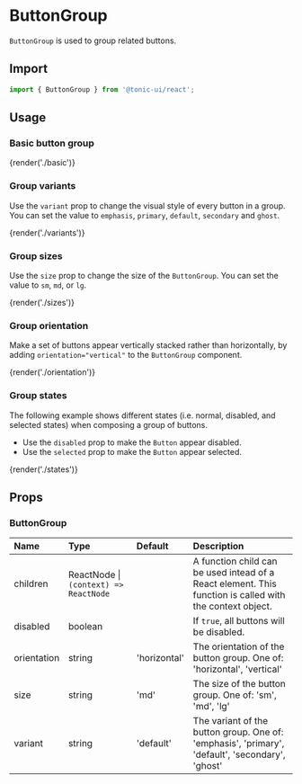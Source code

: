 # ButtonGroup

`ButtonGroup` is used to group related buttons.

## Import

```js
import { ButtonGroup } from '@tonic-ui/react';
```

## Usage

### Basic button group

{render('./basic')}

### Group variants

Use the `variant` prop to change the visual style of every button in a group. You can set the value to `emphasis`, `primary`, `default`, `secondary` and `ghost`.

{render('./variants')}

### Group sizes

Use the `size` prop to change the size of the `ButtonGroup`. You can set the value to `sm`, `md`, or `lg`.

{render('./sizes')}

### Group orientation

Make a set of buttons appear vertically stacked rather than horizontally, by adding `orientation="vertical"` to the `ButtonGroup` component.

{render('./orientation')}

### Group states

The following example shows different states (i.e. normal, disabled, and selected states) when composing a group of buttons.
* Use the `disabled` prop to make the `Button` appear disabled.
* Use the `selected` prop to make the `Button` appear selected.

{render('./states')}

## Props

### ButtonGroup

| Name | Type | Default | Description |
| :--- | :--- | :------ | :---------- |
| children | ReactNode \| `(context) => ReactNode` | | A function child can be used intead of a React element. This function is called with the context object. |
| disabled | boolean | | If `true`, all buttons will be disabled. |
| orientation | string | 'horizontal' | The orientation of the button group. One of: 'horizontal', 'vertical' |
| size | string | 'md' | The size of the button group. One of: 'sm', 'md', 'lg' |
| variant | string | 'default' | The variant of the button group. One of: 'emphasis', 'primary', 'default', 'secondary', 'ghost' |
